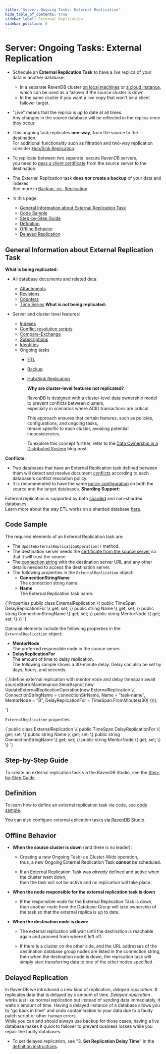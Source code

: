 ```yaml
---
title: "Server: Ongoing Tasks: External Replication"
hide_table_of_contents: true
sidebar_label: External Replication
sidebar_position: 0
---
```



# Server: Ongoing Tasks: External Replication
<Admonition type="note" title="">

* Schedule an **External Replication Task** to have a _live_ replica of your data in another database:
    * In a separate RavenDB cluster [on local machines](../../start/getting-started.mdx) or [a cloud instance](/cloud/cloud-overview),  
      which can be used as a failover if the source cluster is down.
    * In the same cluster if you want a live copy that won't be a client failover target.

* "Live" means that the replica is up to date at all times.  
  Any changes in the source database will be reflected in the replica once they occur.

* This ongoing task replicates **one-way**, from the source to the destination.  
  For additional functionality such as filtration and two-way replication consider [Hub/Sink Replication](../../server/ongoing-tasks/hub-sink-replication.mdx).

* To replicate between two separate, secure RavenDB servers,  
  you need to [pass a client certificate](../../server/ongoing-tasks/external-replication.mdx#step-by-step-guide) from the source server to the destination.

* The External Replication task **does _not_ create a backup** of your data and indexes.  
  See more in [Backup -vs- Replication](../../studio/database/tasks/backup-task.mdx#backup-task--vs--replication-task)
* In this page: 
  * [General Information about External Replication Task](../../server/ongoing-tasks/external-replication.mdx#general-information-about-external-replication-task)
  * [Code Sample](../../server/ongoing-tasks/external-replication.mdx#code-sample)
  * [Step-by-Step Guide](../../server/ongoing-tasks/external-replication.mdx#step-by-step-guide)
  * [Definition](../../server/ongoing-tasks/external-replication.mdx#definition)  
  * [Offline Behavior](../../server/ongoing-tasks/external-replication.mdx#offline-behavior)
  * [Delayed Replication](../../server/ongoing-tasks/external-replication.mdx#delayed-replication)

</Admonition>

## General Information about External Replication Task

**What is being replicated:**

* All database documents and related data:
    * [Attachments](../../document-extensions/attachments/what-are-attachments.mdx)
    * [Revisions](../../document-extensions/revisions/overview.mdx)
    * [Counters](../../document-extensions/counters/overview.mdx)
    * [Time Series](../../document-extensions/timeseries/overview.mdx)
**What is _not_ being replicated:**

* Server and cluster level features:
    * [Indexes](../../indexes/creating-and-deploying.mdx)
    * [Conflict resolution scripts](../../server/clustering/replication/replication-conflicts.mdx#conflict-resolution-script)
    * [Compare-Exchange](../../client-api/operations/compare-exchange/overview.mdx)
    * [Subscriptions](../../client-api/data-subscriptions/what-are-data-subscriptions.mdx)
    * [Identities](../../server/kb/document-identifier-generation.mdx#strategy--3)
    * Ongoing tasks
        * [ETL](../../server/ongoing-tasks/etl/basics.mdx)
        * [Backup](../../studio/database/tasks/backup-task.mdx)
        * [Hub/Sink Replication](../../studio/database/tasks/ongoing-tasks/hub-sink-replication/overview.mdx)

          <Admonition type="note" title="">

          **Why are cluster-level features not replicated?**

          RavenDB is designed with a cluster-level data ownership model to prevent conflicts between clusters,  
          especially in scenarios where ACID transactions are critical.

          This approach ensures that certain features, such as policies, configurations, and ongoing tasks,  
          remain specific to each cluster, avoiding potential inconsistencies.

          To explore this concept further, refer to the [Data Ownership in a Distributed System](https://ayende.com/blog/196769-B/data-ownership-in-a-distributed-system) blog post.

          </Admonition>
**Conflicts:**

* Two databases that have an External Replication task defined between them will detect and resolve document
  [conflicts](../../server/clustering/replication/replication-conflicts.mdx) according to each database's conflict resolution policy.
* It is recommended to have the same [policy configuration](../../server/clustering/replication/replication-conflicts.mdx#configuring-conflict-resolution-using-the-client)
  on both the source and the target databases.
**Sharding Support:**

External replication is supported by both [sharded](../../sharding/overview.mdx) and non-sharded databases.  
Learn more about the way ETL works on a sharded database [here](../../sharding/external-replication.mdx).



## Code Sample

The required elements of an External Replication task are:

* The `UpdateExternalReplicationOperation()` method.
* The destination server needs the [certificate from the source server](../../server/security/authentication/certificate-management.mdx#enabling-communication-between-servers:-importing-and-exporting-certificates) 
  so that it will trust the source.
* The [connection string](../../client-api/operations/maintenance/connection-strings/add-connection-string.mdx#add-a-raven-connection-string) 
  with the destination server URL and any other details needed to access the destination server.
* The following properties in the `ExternalReplication` object:
  * **ConnectionStringName**  
    The connection string name.  
  * **Name**  
    The External Replication task name.

<TabItem value="ExternalReplication" label="ExternalReplication">
<CodeBlock language="csharp">
{`Properties
        public class ExternalReplication
        \{
            public TimeSpan DelayReplicationFor \{ get; set; \}
            public string Name \{ get; set; \}
            public string ConnectionStringName \{ get; set; \}
            public string MentorNode \{ get; set; \}
        \}
`}
</CodeBlock>
</TabItem>

Optional elements include the following properties in the `ExternalReplication` object:

* **MentorNode**  
  The preferred responsible node in the source server.
* **DelayReplicationFor**  
  The amount of time to delay replication.  
  The following sample shows a 30-minute delay.  Delay can also be set by days, hours, and seconds.  

<TabItem value="ExternalReplicationWithMentorAndDelay" label="ExternalReplicationWithMentorAndDelay">
<CodeBlock language="csharp">
{`//define external replication with mentor node and delay timespan
await sourceStore.Maintenance.SendAsync(
    new UpdateExternalReplicationOperation(new ExternalReplication
\{
    ConnectionStringName = connectionStrName,
    Name = "task-name",
    MentorNode = "B",
    DelayReplicationFor = TimeSpan.FromMinutes(30)
\}));
           
`}
</CodeBlock>
</TabItem>

`ExternalReplication` properties:

<TabItem value="ExternalReplicationProperties" label="ExternalReplicationProperties">
<CodeBlock language="csharp">
{`public class ExternalReplication
\{
    public TimeSpan DelayReplicationFor \{ get; set; \}
    public string Name \{ get; set; \}
    public string ConnectionStringName \{ get; set; \}
    public string MentorNode \{ get; set; \}
\}
`}
</CodeBlock>
</TabItem>




## Step-by-Step Guide

To create an external replication task via the RavenDB Studio, see the [Step-by-Step Guide](../../studio/database/tasks/ongoing-tasks/external-replication-task.mdx#step-by-step-guide)



## Definition

To learn how to define an external replication task via code, see [code sample](../../server/ongoing-tasks/external-replication.mdx#code-sample).  

You can also configure external eplication tasks [via RavenDB Studio](../../studio/database/tasks/ongoing-tasks/external-replication-task.mdx#definition).  




## Offline Behavior

* **When the source cluster is down** (and there is no leader):  

  * Creating a _new_ Ongoing Task is a Cluster-Wide operation,  
    thus, a new Ongoing External Replication Task ***cannot*** be scheduled.  

  * If an External Replication Task was _already_ defined and active when the cluster went down,  
    then the task will _not_ be active and no replication will take place.

* **When the node responsible for the external replication task is down**  

  * If the responsible node for the External Replication Task is down,  
    then another node from the Database Group will take ownership of the task so that the external replica is up to date.  

* **When the destination node is down:**  

  * The external replication will wait until the destination is reachable again and proceed from where it left off.  

  * If there is a cluster on the other side, and the URL addresses of the destination database group nodes are listed in the connection string, 
    then when the destination node is down, the replication task will simply start transferring data to one of the other nodes specified.  



## Delayed Replication

In RavenDB we introduced a new kind of replication, _delayed replication_. It replicates data that is 
delayed by `X` amount of time. 
_Delayed replication_ works just like normal replication but instead of sending data immediately, 
it waits `X` amount of time. 
Having a delayed instance of a database allows you to "go back in time" and undo contamination to your data 
due to a faulty patch script or other human errors.  
While you can and should always use backup for those cases, having a live database makes it quick to failover 
to prevent business losses while you repair the faulty databases.  

* To set delayed replication, see "3. **Set Replication Delay Time**" in the [definition instructions](../../studio/database/tasks/ongoing-tasks/external-replication-task.mdx#definition).  

